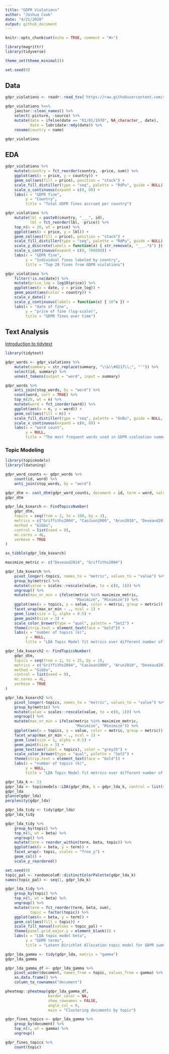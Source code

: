 ```yaml
---
title: "GDPR Violations"
author: "Joshua Cook"
date: "4/21/2020"
output: github_document
---
```


```r
knitr::opts_chunk$set(echo = TRUE, comment = "#>")

library(magrittr)
library(tidyverse)

theme_set(theme_minimal())

set.seed(0)
```

## Data

```r
gdpr_violations <- readr::read_tsv('https://raw.githubusercontent.com/rfordatascience/tidytuesday/master/data/2020/2020-04-21/gdpr_violations.tsv')
```
```r
gdpr_violations %<>%
    janitor::clean_names() %>% 
    select(-picture, -source) %>%
    mutate(date = ifelse(date == "01/01/1970", NA_character_, date),
           date = lubridate::mdy(date)) %>%
    rename(country = name)
```

```r
gdpr_violations
```

## EDA

```r
gdpr_violations %>%
    mutate(country = fct_reorder(country, -price, sum)) %>%
    ggplot(aes(x = price, y = country)) +
    geom_col(aes(fill = price), position = "stack") +
    scale_fill_distiller(type = "seq", palette = "RdPu", guide = NULL) +
    scale_x_continuous(expand = c(0, 0)) +
    labs(x = "GDPR fine",
         y = "Country",
         title = "Total GDPR fines accrued per country")
```

```r
gdpr_violations %>%
    mutate(lbl = paste0(country, "___", id),
           lbl = fct_reorder(lbl, -price)) %>%
    top_n(n = 20, wt = price) %>%
    ggplot(aes(x = price, y = lbl)) +
    geom_col(aes(fill = price), position = "stack") +
    scale_fill_distiller(type = "seq", palette = "RdPu", guide = NULL) +
    scale_y_discrete(labels = function(x) { str_remove(x, "___.*$") }) +
    scale_x_continuous(expand = c(0, 700000)) +
    labs(x = "GDPR fine",
         y = "Individual fines labeled by country",
         title = "Top 20 fines from GDPR violations")
```

```r
gdpr_violations %>%
    filter(!is.na(date)) %>%
    mutate(price_log = log10(price)) %>%
    ggplot(aes(x = date, y = price_log)) +
    geom_point(aes(color = country)) +
    scale_x_date() +
    scale_y_continuous(labels = function(x) { 10^x }) +
    labs(x = "date of fine",
         y = "price of fine (log-scale)",
         title = "GDPR fines over time")
```


## Text Analysis

[Introduction to tidytext](https://cran.r-project.org/web/packages/tidytext/vignettes/tidytext.html)

```r
library(tidytext)
```

```r
gdpr_words <- gdpr_violations %>%
    mutate(summary = str_replace(summary, "\\&\\#8217\\;", "'")) %>%
    select(id, summary) %>%
    unnest_tokens(output = "word", input = summary)
```

```r
gdpr_words %>% 
    anti_join(stop_words, by = "word") %>%
    count(word, sort = TRUE) %>%
    top_n(20, wt = n) %>%
    mutate(word = fct_inorder(word)) %>%
    ggplot(aes(x = n, y = word)) +
    geom_col(aes(fill = n)) +
    scale_fill_distiller(type = "seq", palette = "GnBu", guide = NULL, direction = 1) +
    scale_x_continuous(expand = c(0, 0)) +
    labs(x = "word count",
         y = NULL,
         title = "The most frequent words used in GDPR violoation summaries")
```

### Topic Modeling

```r
library(topicmodels)
library(ldatuning)
```

```r
gdpr_word_counts <- gdpr_words %>%
    count(id, word) %>%
    anti_join(stop_words, by = "word")
```

```r
gdpr_dtm <- cast_dtm(gdpr_word_counts, document = id, term = word, value = n)
gdpr_dtm
```

```r
gdpr_lda_ksearch <- FindTopicsNumber(
    gdpr_dtm,
    topics = seq(from = 2, to = 100, by = 3),
    metrics = c("Griffiths2004", "CaoJuan2009", "Arun2010", "Deveaud2014"),
    method = "Gibbs",
    control = list(seed = 0),
    mc.cores = 4L,
    verbose = TRUE
)

as_tibble(gdpr_lda_ksearch)
```

```r
maximize_metric <- c("Deveaud2014", "Griffiths2004")

gdpr_lda_ksearch %>%
    pivot_longer(-topics, names_to = "metric", values_to = "value") %>%
    group_by(metric) %>%
    mutate(value = scales::rescale(value, to = c(0, 1))) %>%
    ungroup() %>%
    mutate(max_or_min = ifelse(metric %in% maximize_metric, 
                               "Maximize", "Minimize")) %>%
    ggplot(aes(x = topics, y = value, color = metric, group = metric)) +
    facet_wrap(max_or_min ~ ., ncol = 1) +
    geom_line(size = 1, alpha = 0.5) +
    geom_point(size = 3) +
    scale_color_brewer(type = "qual", palette = "Set2") +
    theme(strip.text = element_text(face = "bold")) +
    labs(x = "number of topics (k)",
         y = NULL,
         title = "LDA Topic Model fit metrics over different number of topics")
```

```r
gdpr_lda_ksearch2 <- FindTopicsNumber(
    gdpr_dtm,
    topics = seq(from = 2, to = 25, by = 1),
    metrics = c("Griffiths2004", "CaoJuan2009", "Arun2010", "Deveaud2014"),
    method = "Gibbs",
    control = list(seed = 0),
    mc.cores = 4L,
    verbose = TRUE
)

gdpr_lda_ksearch2 %>%
    pivot_longer(-topics, names_to = "metric", values_to = "value") %>%
    group_by(metric) %>%
    mutate(value = scales::rescale(value, to = c(0, 1))) %>%
    ungroup() %>%
    mutate(max_or_min = ifelse(metric %in% maximize_metric, 
                               "Maximize", "Minimize")) %>%
    ggplot(aes(x = topics, y = value, color = metric, group = metric)) +
    facet_wrap(max_or_min ~ ., ncol = 1) +
    geom_line(size = 1, alpha = 0.5) +
    geom_point(size = 3) +
    geom_text(aes(label = topics), color = "grey25") +
    scale_color_brewer(type = "qual", palette = "Set2") +
    theme(strip.text = element_text(face = "bold")) +
    labs(x = "number of topics (k)",
         y = NULL,
         title = "LDA Topic Model fit metrics over different number of topics")
```

```r
gdpr_lda_k <- 13
gdpr_lda <- topicmodels::LDA(gdpr_dtm, k = gdpr_lda_k, control = list(seed = 0))
gdpr_lda
glance(gdpr_lda)
perplexity(gdpr_lda)
```

```r
gdpr_lda_tidy <- tidy(gdpr_lda)
gdpr_lda_tidy
```

```r
gdpr_lda_tidy %>%
    group_by(topic) %>%
    top_n(5, wt = beta) %>%
    ungroup() %>%
    mutate(term = reorder_within(term, beta, topic)) %>%
    ggplot(aes(x = beta, y = term)) +
    facet_wrap(~ topic, scales = "free_y") +
    geom_col() +
    scale_y_reordered()
```

```r
set.seed(0)
topic_pal <- randomcoloR::distinctColorPalette(gdpr_lda_k)
names(topic_pal) <- seq(1, gdpr_lda_k)

gdpr_lda_tidy %>%
    group_by(topic) %>%
    top_n(5, wt = beta) %>%
    ungroup() %>%
    mutate(term = fct_reorder(term, beta, sum),
           topic = factor(topic)) %>%
    ggplot(aes(x = beta, y = term)) +
    geom_col(aes(fill = topic)) +
    scale_fill_manual(values = topic_pal) +
    theme(panel.grid.major.y = element_blank()) +
    labs(x = "LDA topic model beta",
         y = "GDPR terms",
         title = "Latent Dirichlet Allocation topic model for GDPR summaries")
```

```r
gdpr_lda_gamma <- tidy(gdpr_lda, matrix = "gamma")
gdpr_lda_gamma
```

```r
gdpr_lda_gamma_df <- gdpr_lda_gamma %>%
    pivot_wider(document, names_from = topic, values_from = gamma) %>%
    as.data.frame() %>%
    column_to_rownames("document")

pheatmap::pheatmap(gdpr_lda_gamma_df, 
                   border_color = NA,
                   show_rownames = FALSE,
                   angle_col = 0,
                   main = "Clustering documents by topic")
```

```r
gdpr_fines_topics <- gdpr_lda_gamma %>%
    group_by(document) %>%
    top_n(1, wt = gamma) %>%
    ungroup()

gdpr_fines_topics %>%
    count(topic)
```
